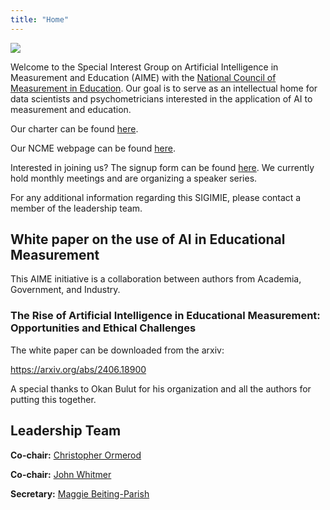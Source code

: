 ```yaml
---
title: "Home"
---
```


![](images/logo-title.png){fig-align="center"}

Welcome to the Special Interest Group on Artificial Intelligence in Measurement and Education (AIME) with the [National Council of Measurement in Education](https://www.ncme.org/home). Our goal is to serve as an intellectual home for data scientists and psychometricians interested in the application of AI to measurement and education.

Our charter can be found [here](about.html).

Our NCME webpage can be found [here](https://www.ncme.org/community/ncme-sigimie/aime).

Interested in joining us? The signup form can be found [here](https://form.jotform.com/ncme/SIGIMIESIGNUP). We currently hold monthly meetings and are organizing a speaker series.

For any additional information regarding this SIGIMIE, please contact a member of the leadership team.

## White paper on the use of AI in Educational Measurement

This AIME initiative is a collaboration between authors from Academia, Government, and Industry. 

### The Rise of Artificial Intelligence in Educational Measurement: Opportunities and Ethical Challenges

The white paper can be downloaded from the arxiv:

[https://arxiv.org/abs/2406.18900](https://arxiv.org/abs/2406.18900)

A special thanks to Okan Bulut for his organization and all the authors for putting this together.

## Leadership Team

**Co-chair:** [Christopher Ormerod](mailto:christopher.ormerod@gmail.com)

**Co-chair:** [John Whitmer](mailto:jwhitmer@fas.org)

**Secretary:** [Maggie Beiting-Parish](mailto:magdalen.beiting@gmail.com)

